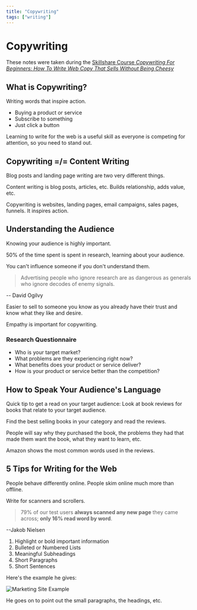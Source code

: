```yaml
---
title: "Copywriting"
tags: ["writing"]
---
```


# Copywriting

These notes were taken during the [Skillshare Course _Copywriting For Beginners: How To Write Web Copy That Sells Without Being Cheesy_](https://skl.sh/2YUcNLR)

## What is Copywriting?

Writing words that inspire action.

- Buying a product or service
- Subscribe to something
- Just click a button

Learning to write for the web is a useful skill as everyone is competing for attention, so you need to stand out.

## Copywriting =/= Content Writing

Blog posts and landing page writing are two very different things.

Content writing is blog posts, articles, etc. Builds relationship, adds value, etc.

Copywriting is websites, landing pages, email campaigns, sales pages, funnels. It inspires action.

## Understanding the Audience

Knowing your audience is highly important.

50% of the time spent is spent in research, learning about your audience.

You can't influence someone if you don't understand them.

> Advertising people who ignore research are as dangerous as generals who ignore decodes of enemy signals.

-- David Ogilvy

Easier to sell to someone you know as you already have their trust and know what they like and desire.

Empathy is important for copywriting.

### Research Questionnaire

- Who is your target market?
- What problems are they experiencing right now?
- What benefits does your product or service deliver?
- How is your product or service better than the competition?

## How to Speak Your Audience's Language

Quick tip to get a read on your target audience:
Look at book reviews for books that relate to your target audience.

Find the best selling books in your category and read the reviews.

People will say why they purchased the book, the problems they had that made them want the book, what they want to learn, etc.

Amazon shows the most common words used in the reviews.

## 5 Tips for Writing for the Web

People behave differently online. People skim online much more than offline.

Write for scanners and scrollers.

> 79% of our test users **always scanned any new page** they came across; **only 16% read word by word**.

--Jakob Nielsen

1. Highlight or bold important information
2. Bulleted or Numbered Lists
3. Meaningful Subheadings
4. Short Paragraphs
5. Short Sentences

Here's the example he gives:

![Marketing Site Example](./marketing-site-example.png)

He goes on to point out the small paragraphs, the headings, etc.
